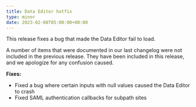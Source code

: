 ```yaml
---
title: Data Editor hotfix
type: minor
date: 2023-02-08T05:00:00+00:00
---
```

This release fixes a bug that made the Data Editor fail to load.

A number of items that were documented in our last changelog were not included in the previous release. They have been included in this release, and we apologize for any confusion caused.

**Fixes:**

* Fixed a bug where certain inputs with null values caused the Data Editor to crash
* Fixed SAML authentication callbacks for subpath sites